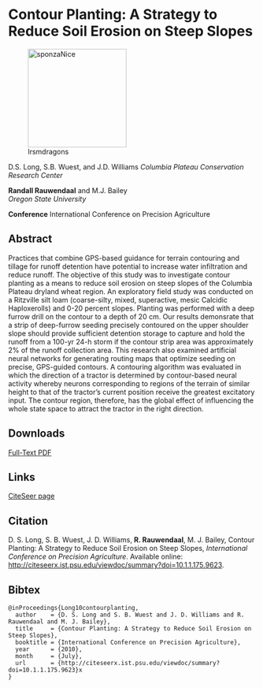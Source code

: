 # Contour Planting: A Strategy to Reduce Soil Erosion on Steep Slopes

![lrsmdragons](lrsmdragons.png){alt="sponzaNice" width="200"}

D.S. Long, S.B. Wuest, and J.D. Williams
*Columbia Plateau Conservation Research Center*

**Randall Rauwendaal** and M.J. Bailey\    
*Oregon State University*  

**Conference** International Conference on Precision Agriculture

## Abstract

Practices that combine GPS-based guidance for terrain contouring and tillage for runoff detention have potential to increase water infiltration and reduce runoff. The objective of this study was to investigate contour planting as a means to reduce soil erosion on steep slopes of the Columbia Plateau dryland wheat region. An exploratory field study was conducted on a Ritzville silt loam (coarse-silty, mixed, superactive, mesic Calcidic Haploxerolls) and 0-20 percent slopes. Planting was performed with a deep furrow drill on the contour to a depth of 20 cm. Our results demonsrate that a strip of deep-furrow seeding precisely contoured on the upper shoulder slope should provide sufficient detention storage to capture and hold the runoff from a 100-yr 24-h storm if the contour strip area was approximately 2% of the runoff collection area. This research also examined artificial neural networks for generating routing maps that optimize seeding on precise, GPS-guided contours. A contouring algorithm was evaluated in which the direction of a tractor is determined by contour-based neural activity whereby neurons corresponding to regions of the terrain of similar height to that of the tractor’s current position receive the greatest excitatory input. The contour region, therefore, has the global effect of influencing the whole state space to attract the tractor in the right direction.

## Downloads

[Full-Text PDF](countourplanting.pdf)

## Links

[CiteSeer page](http://citeseerx.ist.psu.edu/viewdoc/summary?doi=10.1.1.175.9623)

## Citation

D. S. Long, S. B. Wuest, J. D. Williams, **R. Rauwendaal**, M. J. Bailey, Contour Planting: A Strategy to Reduce Soil Erosion on Steep Slopes, *International Conference on Precision Agriculture*. Available online: [http://citeseerx.ist.psu.edu/viewdoc/summary?doi=10.1.1.175.9623](http://citeseerx.ist.psu.edu/viewdoc/summary?doi=10.1.1.175.9623).

## Bibtex

```
@inProceedings{Long10contourplanting,
  author    = {D. S. Long and S. B. Wuest and J. D. Williams and R. Rauwendaal and M. J. Bailey},
  title     = {Contour Planting: A Strategy to Reduce Soil Erosion on Steep Slopes},  
  booktitle = {International Conference on Precision Agriculture},
  year      = {2010},
  month     = {July},
  url       = {http://citeseerx.ist.psu.edu/viewdoc/summary?doi=10.1.1.175.9623}x
}
```